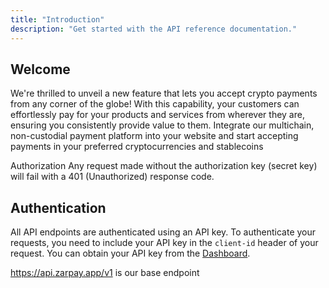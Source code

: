 ```yaml
---
title: "Introduction"
description: "Get started with the API reference documentation."
---
```


## Welcome

We're thrilled to unveil a new feature that lets you accept crypto payments from any corner of the globe! With this capability, your customers can effortlessly pay for your products and services from wherever they are, ensuring you consistently provide value to them. Integrate our multichain, non-custodial payment platform into your website and start accepting payments in your preferred cryptocurrencies and stablecoins

<Note>

Authorization Any request made without the authorization key (secret key) will fail with a
401
(Unauthorized) response code.

</Note>

<Warning></Warning>


## Authentication

All API endpoints are authenticated using an API key. To authenticate your requests, you need to include your API key in the `client-id` header of your request. You can obtain your API key from the [Dashboard](https://zarpay.zarclays.com).

<Note>https://api.zarpay.app/v1 is our base endpoint</Note>
